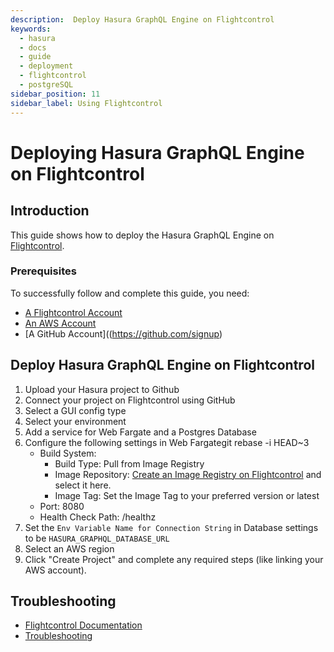 ```yaml
---
description:  Deploy Hasura GraphQL Engine on Flightcontrol
keywords:
  - hasura
  - docs
  - guide
  - deployment
  - flightcontrol 
  - postgreSQL
sidebar_position: 11
sidebar_label: Using Flightcontrol 
---
```


# Deploying Hasura GraphQL Engine on Flightcontrol 

## Introduction

This guide shows how to deploy the Hasura GraphQL Engine on [Flightcontrol](https://www.flightcontrol.dev/?ref=hasura).

### Prerequisites

To successfully follow and complete this guide, you need:

- [A Flightcontrol Account](https://www.flightcontrol.dev/?ref=hasura)
- [An AWS Account](https://aws.amazon.com/)
- [A GitHub Account]((https://github.com/signup)

## Deploy Hasura GraphQL Engine on Flightcontrol 

1. Upload your Hasura project to Github
2. Connect your project on Flightcontrol using GitHub
3. Select a GUI config type
4. Select your environment
5. Add a service for Web Fargate and a Postgres Database
6. Configure the following settings in Web Fargategit rebase -i HEAD~3
      - Build System:
          - Build Type: Pull from Image Registry
          - Image Repository: [Create an Image Registry on Flightcontrol](https://www.flightcontrol.dev/docs/getting-started/docker/deploying-docker-hub/?ref=hasura) and select it here.
          - Image Tag: Set the Image Tag to your preferred version or latest
      - Port: 8080
      - Health Check Path: /healthz
7. Set the `Env Variable Name for Connection String` in Database settings to be `HASURA_GRAPHQL_DATABASE_URL`
8. Select an AWS region
9. Click "Create Project" and complete any required steps (like linking your AWS account).


## Troubleshooting

- [Flightcontrol Documentation](https://www.flightcontrol.dev/docs?ref=docs-hasura)
- [Troubleshooting](https://www.flightcontrol.dev/docs/troubleshooting?ref=docs-hasura)